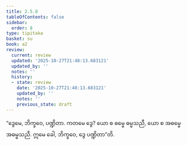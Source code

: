 ```yaml
---
title: 2.5.8
tableOfContents: false
sidebar:
  order: 8
type: tipitaka
basket: su
book: a2
review:
  current: review
  updated: '2025-10-27T21:48:13.683121'
  updated_by: ''
  notes: ''
  history:
  - state: review
    date: '2025-10-27T21:48:13.683121'
    updated_by: ''
    notes: ''
    previous_state: draft
---
```



<ReviewStatus review={frontmatter.review} showDetails={true} />

<HypothesisAnnotation frontmatter={frontmatter} />

<DynamicBreadcrumb />

<Division number="106" book="a2" e="ch" v="15" p="83">

<Paragraph number="189" book="a2">
“ဒွေမေ, ဘိက္ခဝေ, ပဏ္ဍိတာ. ကတမေ ဒွေ? ယော စ ဓမ္မေ ဓမ္မသညီ, ယော စ အဓမ္မေ အဓမ္မသညီ. ဣမေ ခေါ, ဘိက္ခဝေ, ဒွေ ပဏ္ဍိတာ”တိ.
</Paragraph>
</Division>